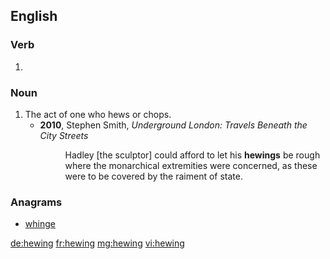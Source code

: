 ==English==

===Verb===
{{head|en|present participle}}

# {{present participle of|hew|lang=en|nocat=1}}

===Noun===
{{en-noun}}

# The act of one who hews or chops.
#* '''2010''', Stephen Smith, ''Underground London: Travels Beneath the City Streets''
#*: Hadley [the sculptor] could afford to let his '''hewings''' be rough where the monarchical extremities were concerned, as these were to be covered by the raiment of state.

===Anagrams===
* [[whinge#English|whinge]]

[[de:hewing]]
[[fr:hewing]]
[[mg:hewing]]
[[vi:hewing]]